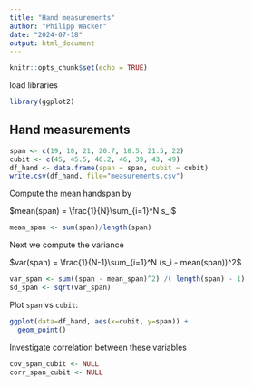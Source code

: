 ---
title: "Hand measurements"
author: "Philipp Wacker"
date: "2024-07-18"
output: html_document
---

```{r setup, include=FALSE}
knitr::opts_chunk$set(echo = TRUE)
```

load libraries

```{r}
library(ggplot2)
```

## Hand measurements

```{r}
span <- c(19, 18, 21, 20.7, 18.5, 21.5, 22)
cubit <- c(45, 45.5, 46.2, 46, 39, 43, 49)
df_hand <- data.frame(span = span, cubit = cubit)
write.csv(df_hand, file="measurements.csv")
```

Compute the mean handspan by

$mean(span) = \frac{1}{N}\sum_{i=1}^N s_i$

```{r}
mean_span <- sum(span)/length(span)
```

Next we compute the variance

$var(span) = \frac{1}{N-1}\sum_{i=1}^N (s_i - mean(span))^2$

```{r}
var_span <- sum((span - mean_span)^2) /( length(span) - 1)
sd_span <- sqrt(var_span)
```

Plot `span` vs `cubit`:

```{r}
ggplot(data=df_hand, aes(x=cubit, y=span)) +
  geom_point()
```

Investigate correlation between these variables

```{r}
cov_span_cubit <- NULL
corr_span_cubit <- NULL
```
